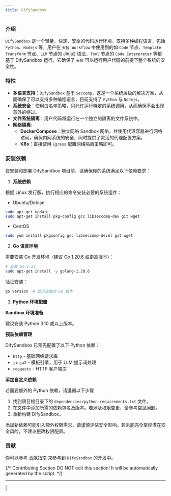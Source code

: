 ```yaml
---
title: DifySandbox
---
```


### 介绍

`DifySandbox` 是一个轻量、快速、安全的代码运行环境，支持多种编程语言，包括 `Python`、`Nodejs` 等，用户在 `天智 Workflow` 中使用到的如 `Code` 节点、`Template Transform` 节点、`LLM` 节点的 Jinja2 语法、`Tool` 节点的 `Code Interpreter` 等都基于 DifySandbox 运行，它确保了 `天智` 可以运行用户代码的前提下整个系统的安全性。

### 特性
- **多语言支持**：`DifySandbox` 基于 `Seccomp`，这是一个系统层级的解决方案，从而确保了可以支持多种编程语言，目前支持了 `Python` 与 `Nodejs`。
- **系统安全**：使用白名单策略，只允许运行特定的系统调用，从而确保不会出现意外的绕过。
- **文件系统隔离**：用户代码将运行在一个独立的隔离的文件系统中。
- **网络隔离**:
    - **DockerCompose**：独立网络 Sandbox 网络，并使用代理容器进行网络访问，确保内网系统的安全，同时提供了灵活的代理配置方案。
    - **K8s**：直接使用 `Egress` 配置网络隔离策略即可。

### 安装依赖

在安装和部署 DifySandbox 项目前，请确保你的系统满足以下依赖要求：

1. **系统依赖**

根据 Linux 发行版，执行相应的命令安装必要的系统组件：

- Ubuntu/Debian

```bash
sudo apt-get update
sudo apt-get install pkg-config gcc libseccomp-dev git wget
```

- CentOS

```bash
sudo yum install pkgconfig gcc libseccomp-devel git wget
```

2. **Go 语言环境**

需要安装 Go 开发环境（建议 Go 1.20.6 或更高版本）：

```bash
# 安装 Go 1.21
sudo apt-get install -y golang-1.20.6
```

验证安装：

```bash
go version  # 显示安装的 Go 版本
```

3. **Python 环境配置**

**Sandbox 环境准备**

建议安装 Python 3.10 或以上版本。

**预装依赖管理**

DifySandbox 已预先配置了以下 Python 依赖：

- `http` - 基础网络请求库
- `jinja2` - 模板引擎，用于 LLM 提示词处理
- `requests` - HTTP 客户端库

**添加自定义依赖**

若需要额外的 Python 依赖，请遵循以下步骤

1. 找到项目根目录下的 `dependencies/python-requirements.txt` 文件。
2. 在文件中添加所需的依赖包名及版本。若涉及权限变更，请参考[常见问题](https://github.com/langgenius/dify-sandbox/blob/main/FAQ.md)。
3. 重新构建 DifySandbox。

<Warning>
    添加新依赖可能引入额外权限需求，请谨慎评估安全影响。若未能完全掌控潜在安全风险，不建议更改权限配置。
</Warning>

### 贡献

你可以参考 [贡献指南](contribution) 来参与到 `DifySandbox` 的开发中。

{/*
Contributing Section
DO NOT edit this section!
It will be automatically generated by the script.
*/}

---

[  ](https://github.com/langgenius/dify-docs/edit/main/zh-hans/development/backend/sandbox/README.mdx) | [  ](https://github.com/langgenius/dify-docs/issues/new?template=docs.yml)

